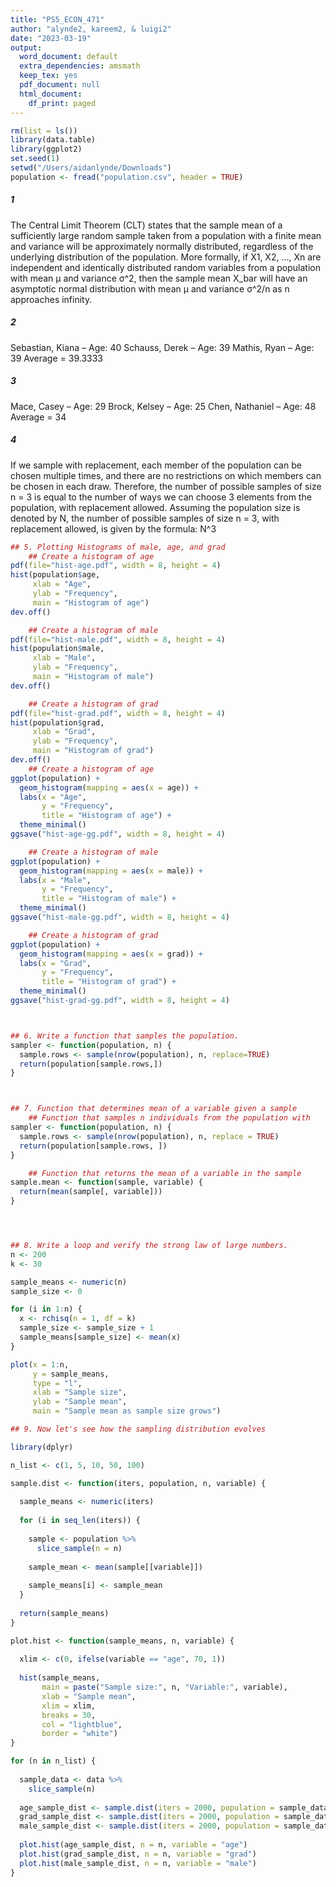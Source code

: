 ```yaml
---
title: "PS5_ECON_471"
author: "alynde2, kareem2, & luigi2"
date: "2023-03-19"
output:
  word_document: default
  extra_dependencies: amsmath
  keep_tex: yes
  pdf_document: null
  html_document:
    df_print: paged
---
```


```r
rm(list = ls())
library(data.table)
library(ggplot2)
set.seed(1)
setwd("/Users/aidanlynde/Downloads")
population <- fread("population.csv", header = TRUE)
```

##### 1

The Central Limit Theorem (CLT) states that the sample mean of a sufficiently large random sample taken from a population with a finite mean and variance will be approximately normally distributed, regardless of the underlying distribution of the population. More formally, if X1, X2, ..., Xn are independent and identically distributed random variables from a population with mean μ and variance σ^2, then the sample mean X_bar will have an asymptotic normal distribution with mean μ and variance σ^2/n as n approaches infinity.

##### 2

Sebastian, Kiana -- Age: 40
Schauss, Derek -- Age: 39
Mathis, Ryan -- Age: 39
Average = 39.3333

##### 3

Mace, Casey -- Age: 29
Brock, Kelsey -- Age: 25
Chen, Nathaniel -- Age: 48
Average = 34

##### 4

If we sample with replacement, each member of the population can be chosen multiple times, and there are no restrictions on which members can be chosen in each draw.
Therefore, the number of possible samples of size n = 3 is equal to the number of ways we can choose 3 elements from the population, with replacement allowed.
Assuming the population size is denoted by N, the number of possible samples of size n = 3, with replacement allowed, is given by the formula:
N^3

```r
## 5. Plotting Histograms of male, age, and grad
    ## Create a histogram of age
pdf(file="hist-age.pdf", width = 8, height = 4)
hist(population$age,
     xlab = "Age",
     ylab = "Frequency",
     main = "Histogram of age")
dev.off()

    ## Create a histogram of male
pdf(file="hist-male.pdf", width = 8, height = 4)
hist(population$male,
     xlab = "Male",
     ylab = "Frequency",
     main = "Histogram of male")
dev.off()

    ## Create a histogram of grad
pdf(file="hist-grad.pdf", width = 8, height = 4)
hist(population$grad,
     xlab = "Grad",
     ylab = "Frequency",
     main = "Histogram of grad")
dev.off()
    ## Create a histogram of age
ggplot(population) +
  geom_histogram(mapping = aes(x = age)) +
  labs(x = "Age",
       y = "Frequency",
       title = "Histogram of age") +
  theme_minimal()
ggsave("hist-age-gg.pdf", width = 8, height = 4)

    ## Create a histogram of male
ggplot(population) +
  geom_histogram(mapping = aes(x = male)) +
  labs(x = "Male",
       y = "Frequency",
       title = "Histogram of male") +
  theme_minimal()
ggsave("hist-male-gg.pdf", width = 8, height = 4)

    ## Create a histogram of grad
ggplot(population) +
  geom_histogram(mapping = aes(x = grad)) +
  labs(x = "Grad",
       y = "Frequency",
       title = "Histogram of grad") +
  theme_minimal()
ggsave("hist-grad-gg.pdf", width = 8, height = 4)



## 6. Write a function that samples the population. 
sampler <- function(population, n) {
  sample.rows <- sample(nrow(population), n, replace=TRUE)
  return(population[sample.rows,])
}



## 7. Function that determines mean of a variable given a sample
    ## Function that samples n individuals from the population with     replacement
sampler <- function(population, n) {
  sample.rows <- sample(nrow(population), n, replace = TRUE)
  return(population[sample.rows, ])
}

    ## Function that returns the mean of a variable in the sample
sample.mean <- function(sample, variable) {
  return(mean(sample[, variable]))
}




## 8. Write a loop and verify the strong law of large numbers.
n <- 200
k <- 30

sample_means <- numeric(n)
sample_size <- 0

for (i in 1:n) {
  x <- rchisq(n = 1, df = k)
  sample_size <- sample_size + 1
  sample_means[sample_size] <- mean(x)
}

plot(x = 1:n,
     y = sample_means,
     type = "l",
     xlab = "Sample size",
     ylab = "Sample mean",
     main = "Sample mean as sample size grows")

## 9. Now let's see how the sampling distribution evolves

library(dplyr)

n_list <- c(1, 5, 10, 50, 100)

sample.dist <- function(iters, population, n, variable) {
  
  sample_means <- numeric(iters)
  
  for (i in seq_len(iters)) {
    
    sample <- population %>%
      slice_sample(n = n)
    
    sample_mean <- mean(sample[[variable]])
    
    sample_means[i] <- sample_mean
  }
  
  return(sample_means)
}

plot.hist <- function(sample_means, n, variable) {
  
  xlim <- c(0, ifelse(variable == "age", 70, 1))
  
  hist(sample_means,
       main = paste("Sample size:", n, "Variable:", variable),
       xlab = "Sample mean",
       xlim = xlim,
       breaks = 30,
       col = "lightblue",
       border = "white")
}

for (n in n_list) {
  
  sample_data <- data %>%
    slice_sample(n)
  
  age_sample_dist <- sample.dist(iters = 2000, population = sample_data, n = n, variable = "age")
  grad_sample_dist <- sample.dist(iters = 2000, population = sample_data, n = n, variable = "grad")
  male_sample_dist <- sample.dist(iters = 2000, population = sample_data, n = n, variable = "male")
  
  plot.hist(age_sample_dist, n = n, variable = "age")
  plot.hist(grad_sample_dist, n = n, variable = "grad")
  plot.hist(male_sample_dist, n = n, variable = "male")
}

```
